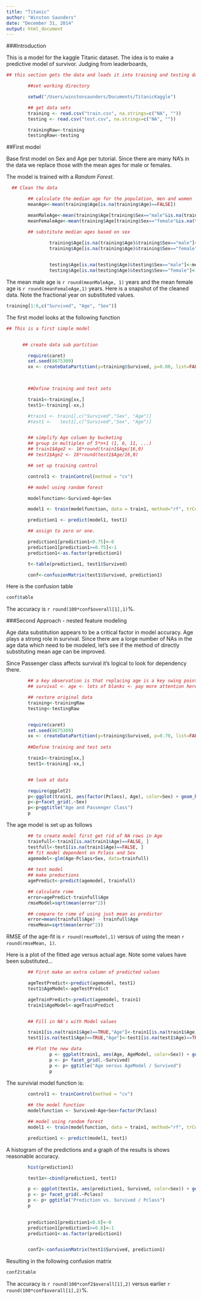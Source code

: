 ```yaml
---
title: "Titanic"
author: "Winston Saunders"
date: "December 31, 2014"
output: html_document
---
```


###Introduction

This is a model for the kaggle Titanic dataset. The idea is to make a predictive model of survivor. Judging from leaderboards, 


```r

## this section gets the data and loads it into training and testing data files

        ##set working directory

        setwd("/Users/winstonsaunders/Documents/TitanicKaggle")

        ## get data sets
        training <- read.csv("train.csv", na.strings=c("NA", ""))
        testing <- read.csv("test.csv", na.strings=c("NA", ""))

        trainingRaw<-training
        testingRaw<-testing

```

##First model 

Base first model on Sex and Age per tutorial. Since there are many NA's in the data we replace those with the mean ages for male or females.  
  
The model is trained with a _Random Forest_. 

```r

  ## Clean the data

        ## calculate the median age for the population, men and women
        meanAge<-mean(training$Age[is.na(training$Age)==FALSE])

        meanMaleAge<-mean(training$Age[training$Sex=="male"&is.na(training$Age)==FALSE])
        meanFemaleAge<-mean(training$Age[training$Sex=="female"&is.na(training$Age)==FALSE])

        ## substitute median ages based on sex
        
                training$Age[is.na(training$Age)&training$Sex=="male"]<-meanMaleAge
                training$Age[is.na(training$Age)&training$Sex=="female"]<-meanFemaleAge


                testing$Age[is.na(testing$Age)&testing$Sex=="male"]<-meanMaleAge
                testing$Age[is.na(testing$Age)&testing$Sex=="female"]<-meanFemaleAge


```
The mean male age is `r round(meanMaleAge, 1)` years and the mean female age is `r round(meanFemaleAge,1)` years. Here is a snapshot of the cleaned data.  Note the fractional year on substituted values. 

```r
training[1:6,c("Survived", "Age", "Sex")]
```

The first model looks at the following function

```r

## This is a first simple model


      ## create data sub partition

        require(caret)
        set.seed(8675309)
        xx <- createDataPartition(y=training$Survived, p=0.80, list=FALSE)
   


        ##Define training and test sets

        train1<-training[xx,]
        test1<-training[-xx,]

        #train1 <- train1[,c("Survived","Sex", "Age")]
        #test1 <-   test1[,c("Survived","Sex", "Age")]


        ## simplify Age column by bucketing
        ## group in multiples of 5*n+1 (1, 6, 11, ...)
        ## train1$Age2 <- 16*round(train1$Age/16,0)
        ## test1$Age2 <- 16*round(test1$Age/16,0)

        ## set up training control

        control1 <- trainControl(method = "cv")

        ## model using random forest

        modelfunction<-Survived~Age+Sex

        model1 <- train(modelfunction, data = train1, method="rf", trControl = control1, prox=FALSE)

        prediction1 <- predict(model1, test1)

        ## assign to zero or one. 

        prediction1[prediction1<0.75]<-0
        prediction1[prediction1>=0.75]<-1
        prediction1<-as.factor(prediction1)

        t<-table(prediction1, test1$Survived)

        conf<-confusionMatrix(test1$Survived, prediction1)


```

Here is the confusion table

```r
conf$table
```
 
The accuracy is `r round(100*conf$overall[1],1)`%.

###Second Approach - nested feature modeling

Age data substitution appears to be a critical factor in model accuracy. Age plays a strong role in survival. Since there are a lorge number of NAs in the age data which need to be modeled, let's see if the method of directly substituting mean age can be improved.  

Since Passenger class affects survival it's logical to look for dependency there. 

```r

        ## a key observation is that replacing age is a key swing point.
        ## survival <- age <- lots of blanks <- pay more attention here

        ## restore original data
        training<-trainingRaw
        testing<-testingRaw


        require(caret)
        set.seed(8675309)
        xx <- createDataPartition(y=training$Survived, p=0.70, list=FALSE)
  
        ##Define training and test sets

        train1<-training[xx,]
        test1<-training[-xx,]


        ## look at data

        require(ggplot2)
        p<-ggplot(train1, aes(factor(Pclass), Age), color=Sex) + geom_boxplot(colour="blue")
        p<-p+facet_grid(.~Sex)
        p<-p+ggtitle("Age and Passenger Class")
        p    

```

The age model is set up as follows

```r

        ## to create model first get rid of NA rows in Age
        trainfull<-train1[is.na(train1$Age)==FALSE, ]
        testfull<-test1[is.na(train1$Age)==FALSE, ]
        ## fit model dependent on Pclass and Sex
        agemodel<-glm(Age~Pclass+Sex, data=trainfull)
        
        ## test model
        ## make preductions
        agePredict<-predict(agemodel, trainfull)

        ## calculate rsme
        error=agePredict-trainfull$Age
        rmseModel=sqrt(mean(error^2))

        ## compare to rsme of using just mean as predictor
        error=mean(trainfull$Age) - trainfull$Age
        rmseMean=sqrt(mean(error^2))

```

RMSE of the age-fit is `r round(rmseModel,1)` versus of using the mean `r round(rmseMean, 1)`. 

Here is a plot of the fitted age versus actual age. Note some values have been substituted...

```r

        ## First make an extra column of predicted values

        ageTestPredict<-predict(agemodel, test1)
        test1$AgeModel<-ageTestPredict

        ageTrainPredict<-predict(agemodel, train1)
        train1$AgeModel<-ageTrainPredict


        ## Fill in NA's with Model values

        train1[is.na(train1$Age)==TRUE,"Age"]<-train1[is.na(train1$Age)==TRUE,"AgeModel"]
        test1[is.na(test1$Age)==TRUE,"Age"]<-test1[is.na(test1$Age)==TRUE,"AgeModel"]

        ## Plot the new data
                p <- ggplot(train1, aes(Age, AgeModel, color=Sex)) + geom_point()
                p <- p+ facet_grid(.~Survived)
                p <- p+ ggtitle("Age versus AgeModel / Survived")
                p 


```

The survivial model function is: 

```r


        control1 <- trainControl(method = "cv")
        
        ## the model function
        modelfunction <- Survived~Age+Sex+factor(Pclass)

        ## model using random forest
        model1 <- train(modelfunction, data = train1, method="rf", trControl = control1, prox=FALSE)

        prediction1 <- predict(model1, test1)

```
A histogram of the predictions and a graph of the results is shows reasonable accuracy.  
 
```r

        hist(prediction1)

        test1x<-cbind(prediction1, test1)

        p <- ggplot(test1x, aes(prediction1, Survived, color=Sex)) + geom_point()
        p <- p+ facet_grid(.~Pclass)
        p <- p+ ggtitle("Prediction vs. Survived / Pclass")
        p 
   

        prediction1[prediction1<0.8]<-0
        prediction1[prediction1>=0.8]<-1
        prediction1<-as.factor(prediction1)


        conf2<-confusionMatrix(test1$Survived, prediction1)

```

Resulting in the following confusion matrix  
```r
conf2$table
```

The accuracy is `r round(100*conf2$overall[1],2)` versus earlier `r round(100*conf$overall[1],2)`%.


